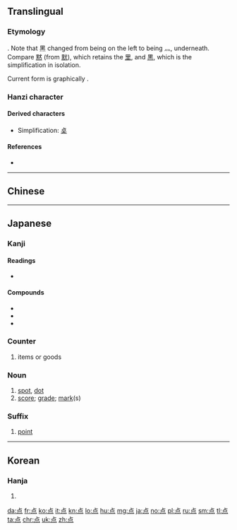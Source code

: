 {{also|點|奌}}
==Translingual==
{{stroke order|type=animate}}
{{stroke order|strokes=9}}

===Etymology===
{{Han simp|點|f=黑|t=灬}}. Note that 黑 changed from being on the left to being 灬, underneath. Compare [[黙]] (from [[默]]), which retains the [[里]], and [[黒]], which is the simplification in isolation.

Current form is graphically {{Han compound|占|灬}}.

===Hanzi character===
{{Han char|rn=86|rad=火|as=05|sn=9|four=|canj=XYRF,YRF|ids=⿱占灬}}

====Derived characters====
* Simplification: [[奌]]

====References====
* {{Han ref|kx=0669.101|dkj=18980|dj=1078.150|hdz=32198.070|uh=70B9|ud=28857}}

----

==Chinese==
{{zh-see|點}}

----

==Japanese==

===Kanji===
{{ja-kanji|grade=2|rs=火05|style=s|kyu=點}}

====Readings====
* {{ja-readings
|kanon=[[てん]] (ten)
|goon=[[てん]] (ten)
|kun=[[ぼち]] (bochi), [[たてる]] ([[点てる]], tateru), [[さす]] ([[点す]], sasu), [[とぼす]] ([[点す]], tobosu), [[ともす]] ([[点す]], tomosu), [[つける]] ([[点ける]], [[tsukeru]])}}
{{attention|ja|review readings}}

====Compounds====
* {{ja-r|点穴|てんけつ|gloss=[[pressure point]]s}}
* {{ja-r|濁点|だくてん}}
* {{ja-r|半濁点|はんだくてん}}

===Counter===
{{ja-pos|てん|counter}}

# items or goods

===Noun===
{{ja-noun|てん}}

# [[spot]], [[dot]]
# [[score]]; [[grade]]; [[mark]](s)

===Suffix===
{{ja-pos|てん|suffix}}

# [[point]]

----

==Korean==

===Hanja===
{{ko-hanja|hangeul=점|eumhun=|rv=jeom|mr=chŏm|y=cem}}

# {{defn|lang=ko|sort=火05}}

[[da:点]]
[[fr:点]]
[[ko:点]]
[[it:点]]
[[kn:点]]
[[lo:点]]
[[hu:点]]
[[mg:点]]
[[ja:点]]
[[no:点]]
[[pl:点]]
[[ru:点]]
[[sm:点]]
[[tl:点]]
[[ta:点]]
[[chr:点]]
[[uk:点]]
[[zh:点]]